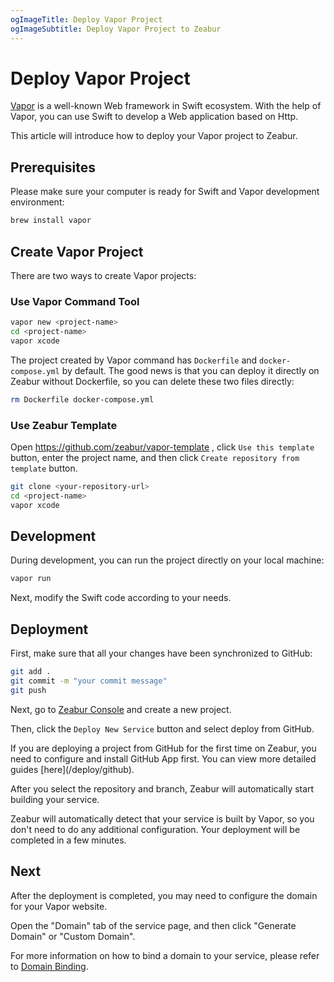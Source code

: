 ```yaml
---
ogImageTitle: Deploy Vapor Project
ogImageSubtitle: Deploy Vapor Project to Zeabur
---
```



<WorkingInProgress />

# Deploy Vapor Project

[Vapor](https://vapor.codes) is a well-known Web framework in Swift ecosystem. With the help of Vapor, you can use Swift to develop a Web application based on Http.

This article will introduce how to deploy your Vapor project to Zeabur.

## Prerequisites

Please make sure your computer is ready for Swift and Vapor development environment:


```bash
brew install vapor
```

## Create Vapor Project

There are two ways to create Vapor projects:

### Use Vapor Command Tool

```bash
vapor new <project-name>
cd <project-name>
vapor xcode
```

The project created by Vapor command has `Dockerfile` and `docker-compose.yml` by default. The good news is that you can deploy it directly on Zeabur without Dockerfile, so you can delete these two files directly:

```bash
rm Dockerfile docker-compose.yml
```

### Use Zeabur Template

Open https://github.com/zeabur/vapor-template , click `Use this template` button, enter the project name, and then click `Create repository from template` button.

```bash
git clone <your-repository-url>
cd <project-name>
vapor xcode
```

## Development

During development, you can run the project directly on your local machine:

```bash
vapor run
```

Next, modify the Swift code according to your needs.

## Deployment

First, make sure that all your changes have been synchronized to GitHub:

```bash
git add .
git commit -m "your commit message"
git push
```

Next, go to [Zeabur Console](https://dash.zeabur.com) and create a new project.

Then, click the `Deploy New Service` button and select deploy from GitHub.

<Callout>
    If you are deploying a project from GitHub for the first time on Zeabur, you need to configure and install GitHub App first.
    You can view more detailed guides [here](/deploy/github).
</Callout>

After you select the repository and branch, Zeabur will automatically start building your service.

Zeabur will automatically detect that your service is built by Vapor, so you don't need to do any additional configuration. Your deployment will be completed in a few minutes.

## Next

After the deployment is completed, you may need to configure the domain for your Vapor website.

Open the "Domain" tab of the service page, and then click "Generate Domain" or "Custom Domain".

For more information on how to bind a domain to your service, please refer to [Domain Binding](/deploy/domain-binding).

